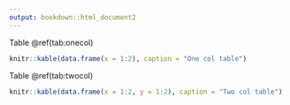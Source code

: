 ```yaml
---
output: bookdown::html_document2
---
```


Table \@ref(tab:onecol)

```r
knitr::kable(data.frame(x = 1:2), caption = "One col table")
```

Table \@ref(tab:twocol)

```r
knitr::kable(data.frame(x = 1:2, y = 1:2), caption = "Two col table")
```
